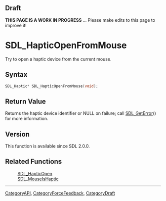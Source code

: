 
== Draft ==

'''THIS PAGE IS A WORK IN PROGRESS''' ... Please make edits to this page to improve it!
= SDL_HapticOpenFromMouse =

Try to open a haptic device from the current mouse.

== Syntax ==

<syntaxhighlight lang='c'>
SDL_Haptic* SDL_HapticOpenFromMouse(void);
</syntaxhighlight>

== Return Value ==

Returns the haptic device identifier or NULL on failure; call
[[SDL_GetError]]() for more information.

== Version ==

This function is available since SDL 2.0.0.

== Related Functions ==

:[[SDL_HapticOpen]]
:[[SDL_MouseIsHaptic]]

----
[[CategoryAPI]], [[CategoryForceFeedback]], [[CategoryDraft]]


